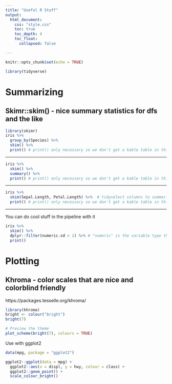 ```yaml
---
title: "Useful R Stuff"
output:
  html_document:
    css: "style.css"
    toc: true
    toc_depth: 4
    toc_float:
      collapsed: false

---
```

<script src="fold_rmd.js"></script>


<!-- <div class = "fold s o"></div> to hide "s"ource or "o"utput or both -->


```r
knitr::opts_chunk$set(echo = TRUE)
```



```r
library(tidyverse)
```



# Summarizing
## Skimr::skim() - nice summary statistics for dfs and the like

<div class = "fold o">
```r
library(skimr)
iris %>% 
  group_by(Species) %>% 
  skim() %>% 
  print() # print() only necessary so we don't get a kable table in this document
```
</div>

---

```r
iris %>% 
  skim() %>% 
  summary() %>% 
  print() # print() only necessary so we don't get a kable table in this document
```

---

<div class = "fold o">
```r
iris %>% 
  skim(Sepal.Length, Petal.Length) %>%  # tidyselect columns to summarize
  print() # print() only necessary so we don't get a kable table in this document
```
</div>

---

<div class = "fold o">
You can do cool stuff in the pipeline with it

```r
iris %>%
  skim() %>%
  dplyr::filter(numeric.sd > 1) %>% # "numeric" is the variable type that we're targeting
  print()
```

</div>

# Plotting
## Khroma - color scales that are nice and colorblind friendly

https://packages.tesselle.org/khroma/


```r
library(khroma)
bright <- colour("bright")
bright(7)
```

<div class="fold o">
```r
# Preview the theme
plot_scheme(bright(7), colours = TRUE)
```
</div>

Use with ggplot2

```r

data(mpg, package = "ggplot2")

ggplot2::ggplot(data = mpg) +
  ggplot2::aes(x = displ, y = hwy, colour = class) +
  ggplot2::geom_point() +
  scale_colour_bright()
```


